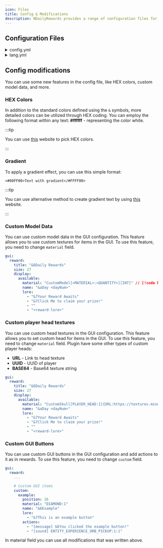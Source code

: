 ```yaml
---
icon: Files
title: Config & Modifications
description: NDailyRewards provides a range of configuration files for you to use. This section will detail the configuration files that NDailyRewards have.
---
```


## Configuration Files


<details>
<summary>config.yml</summary>

```yaml
# ███╗░░██╗██████╗░░█████╗░██╗██╗░░░░░██╗░░░██╗██████╗░███████╗░██╗░░░░░░░██╗░█████╗░██████╗░██████╗░░██████╗
# ████╗░██║██╔══██╗██╔══██╗██║██║░░░░░╚██╗░██╔╝██╔══██╗██╔════╝░██║░░██╗░░██║██╔══██╗██╔══██╗██╔══██╗██╔════╝
# ██╔██╗██║██║░░██║███████║██║██║░░░░░░╚████╔╝░██████╔╝█████╗░░░╚██╗████╗██╔╝███████║██████╔╝██║░░██║╚█████╗░
# ██║╚████║██║░░██║██╔══██║██║██║░░░░░░░╚██╔╝░░██╔══██╗██╔══╝░░░░████╔═████║░██╔══██║██╔══██╗██║░░██║░╚═══██╗
# ██║░╚███║██████╔╝██║░░██║██║███████╗░░░██║░░░██║░░██║███████╗░░╚██╔╝░╚██╔╝░██║░░██║██║░░██║██████╔╝██████╔╝
# ╚═╝░░╚══╝╚═════╝░╚═╝░░╚═╝╚═╝╚══════╝░░░╚═╝░░░╚═╝░░╚═╝╚══════╝░░░╚═╝░░░╚═╝░░╚═╝░░╚═╝╚═╝░░╚═╝╚═════╝░╚═════╝░

# Discord server: https://discord.gg/p7cxhw7E2M
# Modrinth: https://modrinth.com/plugin/ndailyrewards

# General settings
check-updates: true

# Database configuration
database:
  # Select here the database you want to use
  # The following databases are supported:
  #  - sqlite - (default) stores all data in a local file
  #  - mariadb - allows using a remote database
  type: sqlite

  # SQLite configuration
  sqlite:
    file: "ndailyrewards.db"
  # MariaDB configuration
  mariadb:
    jdbc: "jdbc:mariadb://localhost:3306/ndailyrewards"
    username: "root"
    password: "password"

  # Advanced configuration for Database (do not touch unless you know what you are doing)
  # Comment out any data source property to disable setting it.
  cachePrepStmts: true
  prepStmtCacheSize: 250
  prepStmtCacheSqlLimit: 2048
  useServerPrepStmts: true
  useLocalSessionState: true
  rewriteBatchedStatements: true
  cacheResultSetMetadata: true
  cacheServerConfiguration: true
  elideSetAutoCommits: true
  maintainTimeStats: false

# Player events
events:
  # Whether a reward should automatically claim when a player joins (if available)
  auto-claim-reward: false
  # Delay in seconds before the reward is automatically claimed
  auto-claim-delay: 10
  # When player joins the server, should plugin open the reward GUI?
  open-gui-when-available: false
  # When player joins the server, should plugin notify player about available rewards?
  notify-when-available: true

# Rewards configuration
rewards:
  # When a player reaches the day limit, should it reset to the first day?
  reset-when-all-claimed: true
  # When player joins server for the first time, should the reward be available?
  first-join-reward: false
  # Specify how many days the player has to wait to claim the reward again (in hours)
  cooldown: 24
  # Should next day unlock after midnight?
  unlock-after-midnight: false
  # Available actions:
  # [console] - entered statement will be executed from console
  # [player] - statement performed as player command execution
  # [message] - messages the player with specified text
  # [actionbar] - shows the text in actionbar for the player
  # [title] - sends primary title with entered text
  # [subtitle] - sends secondary title with entered text
  # [sound] - plays specified sound for the player (sound:volume:pitch)
  # [permission] {ndailyrewards.permission} - checks if player has permission
  # [luck] {0-100} - executes the statement with a specified chance (0-100)
  # [close] - closes the inventory for the player
  # You can also use PlaceholderAPI placeholders (requires PlaceholderAPI plugin)
  # Note: First slot in inventory is 0, not 1
  days:
    "1":
      position: 10
      lore:
        - "&7&lRewards:"
        - "&6- &e1x &6Diamond"
      actions:
        - "[console] give <player> diamond 1"
        - "[message] &6You have claimed your reward!"
        - "[sound] ENTITY_EXPERIENCE_ORB_PICKUP:1:1"
    "2":
      position: 11
      lore:
        - "&7&lRewards:"
        - "&6- &e2x &6Diamond"
      actions:
        - "[console] give <player> diamond 2"
        - "[message] &6You have claimed your reward!"
        - "[sound] ENTITY_EXPERIENCE_ORB_PICKUP:1:1"
    "3":
      position: 12
      lore:
        - "&7&lRewards:"
        - "&6- &e3x &6Diamond"
      actions:
        - "[console] give <player> diamond 3"
        - "[message] &6You have claimed your reward!"
        - "[sound] ENTITY_EXPERIENCE_ORB_PICKUP:1:1"
    "4":
      position: 13
      lore:
        - "&7&lRewards:"
        - "&6- &e4x &6Diamond"
      actions:
        - "[console] give <player> diamond 4"
        - "[message] &6You have claimed your reward!"
        - "[sound] ENTITY_EXPERIENCE_ORB_PICKUP:1:1"
    "5":
      position: 14
      lore:
        - "&7&lRewards:"
        - "&6- &e5x &6Diamond"
      actions:
        - "[console] give <player> diamond 5"
        - "[message] &6You have claimed your reward!"
        - "[sound] ENTITY_EXPERIENCE_ORB_PICKUP:1:1"
    "6":
      position: 15
      lore:
        - "&7&lRewards:"
        - "&6- &e6x &6Diamond"
      actions:
        - "[console] give <player> diamond 6"
        - "[message] &6You have claimed your reward!"
        - "[sound] ENTITY_EXPERIENCE_ORB_PICKUP:1:1"
    "7":
      position: 16
      lore:
        - "&7&lRewards:"
        - "&6- &e7x &6Diamond"
      actions:
        - "[console] give <player> diamond 7"
        - "[message] &6You have claimed your reward!"
        - "[sound] ENTITY_EXPERIENCE_ORB_PICKUP:1:1"

gui:
  reward:
    title: "&6Daily Rewards"
    size: 27
    display:
      available:
        material: "EMERALD_BLOCK:1"
        name: "&aDay <dayNum>"
        lore:
          - "&7Your Reward Awaits"
          - "&7Click Me to claim your prize!"
          - ""
          - "<reward-lore>"
      claimed:
        material: "COAL_BLOCK:1"
        name: "&aDay <dayNum>"
        lore:
          - "&7You have claimed this reward"
          - ""
          - "<reward-lore>"
      next:
        material: "COAL_BLOCK:1"
        name: "&aDay <dayNum>"
        lore:
          - "&7Your Reward Will Be Here Soon"
          - "&7Wait <time-left>"
          - ""
          - "<reward-lore>"
      unavailable:
        material: "BARRIER:1"
        name: "&aDay <dayNum>"
        lore:
          - "&7You have not reached this day yet"
          - ""
          - "<reward-lore>"
      filler:
        enable: true
        material: "GRAY_STAINED_GLASS_PANE:1"
        name: "&7"
        lore: []

    # Custom GUI items
    custom: []

sound:
  open:
    enabled: true
    type: "BLOCK_BARREL_OPEN:1:1"
```

</details>

<details>
<summary>lang.yml</summary>

```yaml
#  -------------------------------------
# |    NDailyRewards Messages Config    |
#  -------------------------------------
# You can change all messages in this file, but don't change the keys
# NDailyRewards supports HEX colors, and you can combine it with default Minecraft colors codes

prefix: "&6[&eNDailyRewards&6] &7"
no-permission: "&cYou don't have permission to do that!"
not-player: "&cYou must be a player to do that!"
player-not-found: "&cPlayer not found!"
invalid-syntax: "&cInvalid syntax! Use &f/reward help &cto see available commands"

commands:
  help:
    - "&6List of available commands:"
    - "&f/reward &7- Opens rewards menu"
    - "&f/reward claim &7- Claim latest reward without opening the menu"
    - "&f/reward help &7- Show this message"
    - "&f/reward reload &7- Reloads plugin"
    - "&f/reward setday <player> <day> &7- Set player's day"
    - "&f/reward version &7- Show plugin version"
  reload: "&aPlugin reloaded!"
  setday: "&aSet &e<player> &acurrent day to &e<day>"

events:
  notify-when-available: "&6You have available rewards! Use &f/reward &6to open the menu"

claim:
  already-claimed: "&cYou have already claimed this reward"
  available-soon: "&cThis reward will be available soon"
  not-available: "&cYou can't claim this reward yet"
```

</details>

## Config modifications

You can use some new features in the config file, like HEX colors, custom model data, and more.

### HEX Colors

In addition to the standard colors defined using the `&` symbols, more detailed colors can be utilized through HEX coding. You can employ the following format within any text: **#ffffff** - representing the color white.

:::tip

You can use [this](https://colorpicker.me) website to pick HEX colors.

:::

### Gradient

To apply a gradient effect, you can use this simple format:

`<#00FF00>Text with gradient</#FFFF00>`

:::tip

You can use alternative method to create gradient text by using [this](https://www.birdflop.com/resources/rgb/) website.

:::

### Custom Model Data

You can use custom model data in the GUI configuration. This feature allows you to use custom textures for items in the GUI. To use this feature, you need to change `material` field.

```yaml
gui:
  reward:
    title: "&6Daily Rewards"
    size: 27
    display:
      available:
        material: "CustomModel[<MATERIAL>:<QUANTITY>][INT]" // [!code highlight]
        name: "&aDay <dayNum>"
        lore:
          - "&7Your Reward Awaits"
          - "&7Click Me to claim your prize!"
          - ""
          - "<reward-lore>"
```

### Custom player head textures

You can use custom head textures in the GUI configuration. This feature allows you to set custom head for items in the GUI. To use this feature, you need to change `material` field. Plugin have some other types of custom player heads:

- **URL** - Link to head texture
- **UUID** - UUID of player
- **BASE64** - Base64 texture string

```yaml
gui:
  reward:
    title: "&6Daily Rewards"
    size: 27
    display:
      available:
        material: "CustomSkull[PLAYER_HEAD:1]{URL:https://textures.minecraft.net/texture/dba489a53d9465f33836355ad09c22d5d2593e61bfab45fc19062a751c4005a2}" // [!code highlight]
        name: "&aDay <dayNum>"
        lore:
          - "&7Your Reward Awaits"
          - "&7Click Me to claim your prize!"
          - ""
          - "<reward-lore>"
```

### Custom GUI Buttons

You can use custom GUI buttons in the GUI configuration and add actions to it as in rewards. To use this feature, you need to change `custom` field.

```yaml
gui:
  reward:
    ...

    # Custom GUI items
    custom:
      example:
        position: 26
        material: "DIAMOND:1"
        name: "&6Example"
        lore:
          - "&7This is an example button"
        actions:
          - "[message] &6You clicked the example button!"
          - "[sound] ENTITY_EXPERIENCE_ORB_PICKUP:1:1"
```

In material field you can use all modifications that was written above.